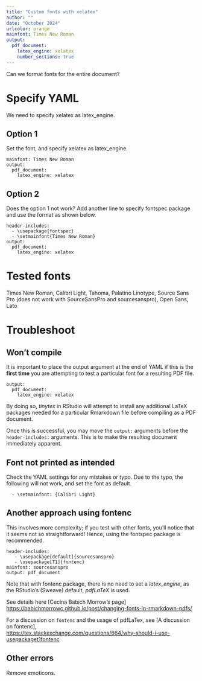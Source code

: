 ```yaml
---
title: "Custom fonts with xelatex"
author: ""
date: "October 2024"
urlcolor: orange
mainfont: Times New Roman
output: 
  pdf_document: 
    latex_engine: xelatex
    number_sections: true
---
```


Can we format fonts for the entire document?

# Specify YAML
We need to specify xelatex as latex_engine.

## Option 1
Set the font, and specify xelatex as latex_engine.

```
mainfont: Times New Roman
output: 
  pdf_document: 
    latex_engine: xelatex
```

## Option 2
Does the option 1 not work? Add another line to specify fontspec package and use the format as shown below.

```
header-includes:
  - \usepackage{fontspec}
  - \setmainfont{Times New Roman}
output: 
  pdf_document: 
    latex_engine: xelatex
```


# Tested fonts
Times New Roman, Calibri Light, Tahoma,
Palatino Linotype, Source Sans Pro (does not work with SourceSansPro and sourcesanspro),  Open Sans, Lato


# Troubleshoot

## Won't compile
It is important to place the output argument at the end of YAML if this is the **first time** you are attempting to test a particular font for a resulting PDF file.

```         
output: 
  pdf_document: 
    latex_engine: xelatex
```

By doing so, *tinytex* in RStudio will attempt to install any additional LaTeX packages needed for a particular Rmarkdown file before compiling as a PDF document.

Once this is successful, you may move the `output:` arguments before the `header-includes:` arguments. This is to make the resulting document immediately apparent.

## Font not printed as intended

Check the YAML settings for any mistakes or typo. Due to the typo, the following will not work, and set the font as default.
```
  - \setmainfont: {Calibri Light}
```

## Another approach using fontenc
This involves more complexity; if you test with other fonts, you'll notice that it seems not so straightforward! Hence, using the fontspec package is recommended.

```         
header-includes:
   - \usepackage[default]{sourcesanspro}
   - \usepackage[T1]{fontenc}
mainfont: sourcesanspro
output: pdf_document
```
Note that with fontenc package, there is no need to set a *latex_engine*, as the RStudio's (Sweave) default, *pdfLaTeX* is used.

See details here [Cecina Babich Morrow's page] <https://babichmorrowc.github.io/post/changing-fonts-in-rmarkdown-pdfs/>

For a discussion on `fontenc` and the usage of pdfLaTex, see [A discussion on fontenc],\
    <https://tex.stackexchange.com/questions/664/why-should-i-use-usepackaget1fontenc>
    
## Other errors  
Remove emoticons.

